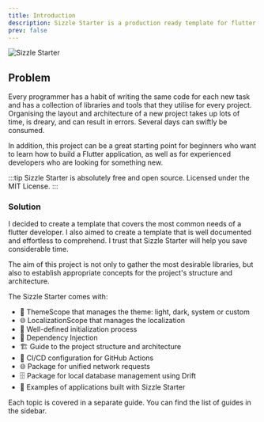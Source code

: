 ```yaml
---
title: Introduction
description: Sizzle Starter is a production ready template for flutter applications.
prev: false
---
```


![Sizzle Starter](/og.jpg)

## Problem

Every programmer has a habit of writing the same code for each new task and has
a collection of libraries and tools that they utilise for every project.
Organising the layout and architecture of a new project takes up lots of time,
is dreary, and can result in errors. Several days can swiftly be consumed.

In addition, this project can be a great starting point for beginners who
want to learn how to build a Flutter application, as well as for experienced developers
who are looking for something new.

:::tip
Sizzle Starter is absolutely free and open source. Licensed under the MIT License.
:::

### Solution

I decided to create a template that covers the most common needs of a
flutter developer. I also aimed to create a template that is well documented
and effortless to comprehend. I trust that Sizzle Starter will help you
save considerable time.

The aim of this project is not only to gather the most desirable libraries,
but also to establish appropriate concepts for the project's structure and architecture.

The Sizzle Starter comes with:

- 🎨 ThemeScope that manages the theme: light, dark, system or custom
- 🌐 LocalizationScope that manages the localization
- 🚀 Well-defined initialization process
- 🧰 Dependency Injection
- 🏗️ Guide to the project structure and architecture
- 🤖 CI/CD configuration for GitHub Actions
- 🌐 Package for unified network requests
- 🗄️ Package for local database management using Drift
- 📱 Examples of applications built with Sizzle Starter

Each topic is covered in a separate guide. You can find the list of guides in
the sidebar.

